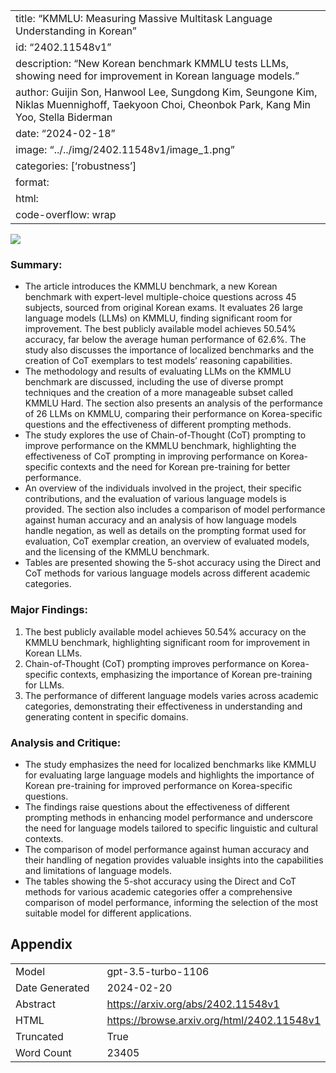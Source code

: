 
---
title: "KMMLU: Measuring Massive Multitask Language Understanding in Korean"
id: "2402.11548v1"
description: "New Korean benchmark KMMLU tests LLMs, showing need for improvement in Korean language models."
author: Guijin Son, Hanwool Lee, Sungdong Kim, Seungone Kim, Niklas Muennighoff, Taekyoon Choi, Cheonbok Park, Kang Min Yoo, Stella Biderman
date: "2024-02-18"
image: "../../img/2402.11548v1/image_1.png"
categories: ['robustness']
format:
  html:
    code-overflow: wrap
---

![](../../img/2402.11548v1/image_1.png)

### Summary:
- The article introduces the KMMLU benchmark, a new Korean benchmark with expert-level multiple-choice questions across 45 subjects, sourced from original Korean exams. It evaluates 26 large language models (LLMs) on KMMLU, finding significant room for improvement. The best publicly available model achieves 50.54% accuracy, far below the average human performance of 62.6%. The study also discusses the importance of localized benchmarks and the creation of CoT exemplars to test models' reasoning capabilities.
- The methodology and results of evaluating LLMs on the KMMLU benchmark are discussed, including the use of diverse prompt techniques and the creation of a more manageable subset called KMMLU Hard. The section also presents an analysis of the performance of 26 LLMs on KMMLU, comparing their performance on Korea-specific questions and the effectiveness of different prompting methods.
- The study explores the use of Chain-of-Thought (CoT) prompting to improve performance on the KMMLU benchmark, highlighting the effectiveness of CoT prompting in improving performance on Korea-specific contexts and the need for Korean pre-training for better performance.
- An overview of the individuals involved in the project, their specific contributions, and the evaluation of various language models is provided. The section also includes a comparison of model performance against human accuracy and an analysis of how language models handle negation, as well as details on the prompting format used for evaluation, CoT exemplar creation, an overview of evaluated models, and the licensing of the KMMLU benchmark.
- Tables are presented showing the 5-shot accuracy using the Direct and CoT methods for various language models across different academic categories.

### Major Findings:
1. The best publicly available model achieves 50.54% accuracy on the KMMLU benchmark, highlighting significant room for improvement in Korean LLMs.
2. Chain-of-Thought (CoT) prompting improves performance on Korea-specific contexts, emphasizing the importance of Korean pre-training for LLMs.
3. The performance of different language models varies across academic categories, demonstrating their effectiveness in understanding and generating content in specific domains.

### Analysis and Critique:
- The study emphasizes the need for localized benchmarks like KMMLU for evaluating large language models and highlights the importance of Korean pre-training for improved performance on Korea-specific questions.
- The findings raise questions about the effectiveness of different prompting methods in enhancing model performance and underscore the need for language models tailored to specific linguistic and cultural contexts.
- The comparison of model performance against human accuracy and their handling of negation provides valuable insights into the capabilities and limitations of language models.
- The tables showing the 5-shot accuracy using the Direct and CoT methods for various academic categories offer a comprehensive comparison of model performance, informing the selection of the most suitable model for different applications.

## Appendix

|          |          |
|----------|----------|
| Model     | gpt-3.5-turbo-1106       |
| Date Generated     | 2024-02-20       |
| Abstract | [https://arxiv.org/abs/2402.11548v1](https://arxiv.org/abs/2402.11548v1)        |
| HTML     | [https://browse.arxiv.org/html/2402.11548v1](https://browse.arxiv.org/html/2402.11548v1)       |
| Truncated       | True       |
| Word Count       | 23405       |